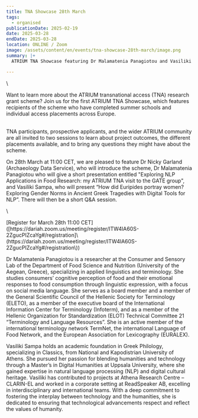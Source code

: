 ```yaml
---
title: TNA Showcase 28th March
tags:
  - organised
publicationDate: 2025-02-19
date: 2025-03-28
endDate: 2025-03-28
location: ONLINE / Zoom
image: /assets/content/en/events/tna-showcase-28th-march/image.png
summary: |+
  ATRIUM TNA Showcase featuring Dr Malamatenia Panagiotou and Vasiliki Sampa 

---
```

\


Want to learn more about the ATRIUM transnational access (TNA) research grant scheme? Join us for the first ATRIUM TNA Showcase, which features recipients of the scheme who have completed summer schools and individual access placements across Europe.

\
TNA participants, prospective applicants, and the wider ATRIUM community are all invited to two sessions to learn about project outcomes, the different placements available, and to bring any questions they might have about the scheme. 



On 28th March at 11:00 CET, we are pleased to feature Dr Nicky Garland (Archaeology Data Service), who will introduce the scheme, Dr Malamatenia Panagiotou who will give a short presentation entitled  "Exploring NLP Applications in Food Research: my ATRIUM TNA visit to the GATE group", and Vasiliki Sampa, who will present “How did Euripides portray women? Exploring Gender Norms in Ancient Greek Tragedies with Digital Tools for NLP”. There will then be a short Q\&A session.&#x20;

\
<Link link={{"discriminant":"external"}}>[Register for March 28th 11:00 CET]([https://dariah.zoom.us/meeting/register/ITW4lA60S-2ZgucPIZcaYg#/registration]\(https://dariah.zoom.us/meeting/register/ITW4lA60S-2ZgucPIZcaYg#/registration\))</Link>



Dr Malamatenia Panagiotou is a researcher at the Consumer and Sensory Lab of the Department of Food Science and Nutrition (University of the Aegean, Greece), specializing in applied linguistics and terminology. She studies consumers’ cognitive perception of food and their emotional responses to food consumption through linguistic expression, with a focus on social media language. She serves as a board member and a member of the General Scientific Council of the Hellenic Society for Terminology (ELETO), as a member of the executive board of the International Information Center for Terminology (Infoterm), and as a member of the Hellenic Organization for Standardization (ELOT) Technical Committee 21 “Terminology and Language Resources”. She is an active member of the international terminology network TermNet, the international Language of Food Network, and the European Association for Lexicography (EURALEX).



Vasiliki Sampa holds an academic foundation in Greek Philology, specializing in Classics, from National and Kapodistrian University of Athens. She pursued her passion for blending humanities and technology through a Master’s in Digital Humanities at Uppsala University, where she gained expertise in natural language processing (NLP) and digital cultural heritage. Vasiliki has contributed to projects at Athena Research Centre – CLARIN-EL and worked in a corporate setting at ReadSpeaker AB, excelling in interdisciplinary and international teams. With a deep commitment to fostering the interplay between technology and the humanities, she is dedicated to ensuring that technological advancements respect and reflect the values of humanity.
